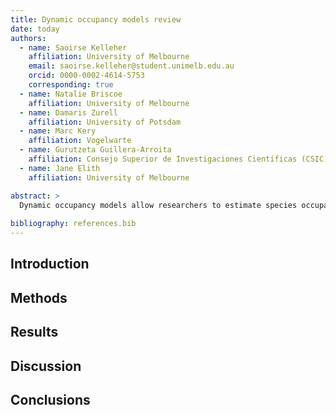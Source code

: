 ```yaml
---
title: Dynamic occupancy models review
date: today
authors:
  - name: Saoirse Kelleher
    affiliation: University of Melbourne
    email: saoirse.kelleher@student.unimelb.edu.au
    orcid: 0000-0002-4614-5753
    corresponding: true
  - name: Natalie Briscoe
    affiliation: University of Melbourne
  - name: Damaris Zurell
    affiliation: University of Potsdam
  - name: Marc Kery
    affiliation: Vogelwarte
  - name: Gurutzeta Guillera-Arroita
    affiliation: Consejo Superior de Investigaciones Científicas (CSIC)
  - name: Jane Elith
    affiliation: University of Melbourne

abstract: >
  Dynamic occupancy models allow researchers to estimate species occupancy across space and time while accounting for imperfect detection.
  
bibliography: references.bib
---
```


## Introduction


## Methods


## Results


## Discussion


## Conclusions











